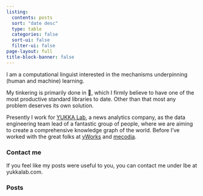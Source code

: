 ```yaml
---
listing:
  contents: posts
  sort: "date desc"
  type: table
  categories: false
  sort-ui: false
  filter-ui: false
page-layout: full
title-block-banner: false
---
```


I am a computational linguist interested in the mechanisms underpinning (human and machine) learning. 

My tinkering is primarily done in 🐍, which I firmly believe to have one of the most productive standard libraries to date. Other than that most any problem deserves its own solution.

Presently I work for [YUKKA Lab](https://www.yukkalab.com), a news analytics company, as the data engineering team lead of a fantastic group of people, where we are aiming to create a comprehensive knowledge graph of the world.
Before I've worked with the great folks at [yWorks](https://www.yworks.com) and [mecodia](https://mecodia.de).

### Contact me

If you feel like my posts were useful to you, you can contact me under lbe at yukkalab.com.

### Posts
